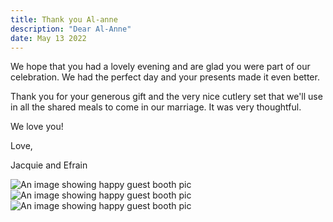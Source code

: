 ```yaml
---
title: Thank you Al-anne
description: "Dear Al-Anne"
date: May 13 2022
---
```


We hope that you had a lovely evening and are glad you were part of our celebration.   We had the perfect day and your presents made it even better.

Thank you for your generous gift and the very nice cutlery set that we'll use in all the shared meals to come in our marriage.  It was very thoughtful.

We love you!

Love,

Jacquie and Efrain

<div class="container">
<div class="gallery">
<div class="gallery-item">
<img
  class="gallery-image" 
  src="https://df228i90pf8cn.cloudfront.net/TQF8P7FJQPS95QB5.jpg"
  title="First"
  alt="An image showing happy guest booth pic"
/>
</div>
<div class="gallery-item">
<img
  class="gallery-image"
  src="https://df228i90pf8cn.cloudfront.net/Z53DBCI7T70UGMG4.jpg"
  title="Second"
  alt="An image showing happy guest booth pic"
/>
</div>
<div class="gallery-item">
<img
  class="gallery-image"
  src="https://df228i90pf8cn.cloudfront.net/8Y0IBCAP1C5AWKBH.jpg"
  title="Third"
  alt="An image showing happy guest booth pic"
/>
</div>
</div>
</div>



